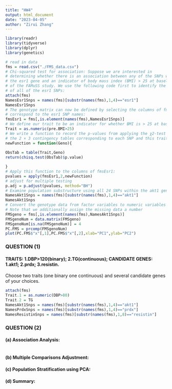 ```yaml
---
title: "HW4"
output: html_document
date: "2023-04-05"
author: "Zirui Zhang"
---
```


```r
library(readr)
library(tidyverse)
library(dplyr)
library(genetics)
```

```r
# read in data
fms = read.csv("./FMS_data.csv")
# Chi-squared test for association: Suppose we are interested in
# determining whether there is an association between any of the SNPs within
# the esr1 gene and an indicator of body mass index (BMI) > 25 at baseline
# of the FAMuSS study. We use the following code first to identify the names
# of all of the esr1 SNPs:
attach(fms)
NamesEsr1Snps = names(fms)[substr(names(fms),1,4)=="esr1"]
NamesEsr1Snps
# The genotype matrix can now be defined by selecting the columns of fms that
# correspond to the esr1 SNP names:
fmsEsr1 = fms[,is.element(names(fms),NamesEsr1Snps)]
# We define our trait to be an indicator for whether BMI is > 25 at baseline:
Trait = as.numeric(pre.BMI>25)
# We write a function to record the p-values from applying the χ2-test to
# the 2 × 3 contingency tables corresponding to each SNP and this trait:
newFunction = function(Geno){
  
ObsTab = table(Trait,Geno)
return(chisq.test(ObsTab)$p.value)

}
# Apply this function to the columns of fmsEsr1:
pvalues = apply(fmsEsr1,2,newFunction)
# adjust for multiple testing
p.adj = p.adjust(pvalues, method="BH")
# Examine population substructure using all 24 SNPs within the akt1 gene.
NamesAkt1Snps = names(fms)[substr(names(fms),1,4)=="akt1"]
NamesAkt1Snps
# Convert the genotype data from factor variables to numeric variables using data.matrix()
# Note that we additionally assign the missing data a number
FMSgeno = fms[,is.element(names(fms),NamesAkt1Snps)]
FMSgenoNum = data.matrix(FMSgeno)
FMSgenoNum[is.na(FMSgenoNum)] = 4
PC.FMS = prcomp(FMSgenoNum)
plot(PC.FMS$"x"[,1],PC.FMS$"x"[,2],xlab="PC1",ylab="PC2")
```

### QUESTION (1)

#### TRAITS: 1.DBP>120(binary); 2.TG(continuous); CANDIDATE GENES: 1.akt1; 2.prdx; 3.resistin.

Choose two traits (one binary one continuous) and several candidate genes of your choices.
```r
attach(fms)
Trait.1 = as.numeric(DBP>80)
Trait.2 = TG
NamesAkt1Snps = names(fms)[substr(names(fms),1,4)=="akt1"]
NamesPrdxSnps = names(fms)[substr(names(fms),1,4)=="prdx"]
NamesResistinSnps = names(fms)[substr(names(fms),1,8)=="resistin"]
```

### QUESTION (2)

#### (a) Association Analysis:
```r

```


#### (b) Multiple Comparisons Adjustment:

#### (c) Population Stratification using PCA:

#### (d) Summary:


